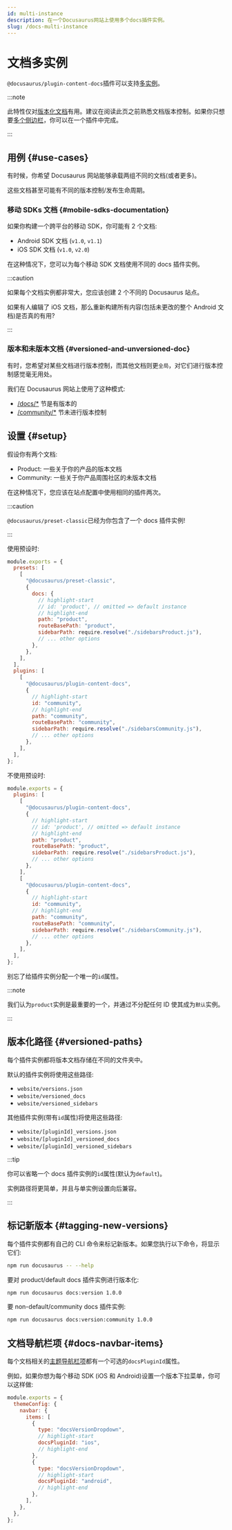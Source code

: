 ```yaml
---
id: multi-instance
description: 在一个Docusaurus网站上使用多个docs插件实例。
slug: /docs-multi-instance
---
```


# 文档多实例

`@docusaurus/plugin-content-docs`插件可以支持[多实例](../../using-plugins.mdx#multi-instance-plugins-and-plugin-ids)。

:::note

此特性仅对[版本化文档](./versioning.mdx)有用。建议在阅读此页之前熟悉文档版本控制。如果你只想要[多个侧边栏](./sidebar/multiple-sidebars.mdx)，你可以在一个插件中完成。

:::

## 用例 {#use-cases}

有时候，你希望 Docusaurus 网站能够承载两组不同的文档(或者更多)。

这些文档甚至可能有不同的版本控制/发布生命周期。

### 移动 SDKs 文档 {#mobile-sdks-documentation}

如果你构建一个跨平台的移动 SDK，你可能有 2 个文档:

- Android SDK 文档 (`v1.0`, `v1.1`)
- iOS SDK 文档 (`v1.0`, `v2.0`)

在这种情况下，您可以为每个移动 SDK 文档使用不同的 docs 插件实例。

:::caution

如果每个文档实例都非常大，您应该创建 2 个不同的 Docusaurus 站点。

如果有人编辑了 iOS 文档，那么重新构建所有内容(包括未更改的整个 Android 文档)是否真的有用?

:::

### 版本和未版本文档 {#versioned-and-unversioned-doc}

有时，您希望对某些文档进行版本控制，而其他文档则更`全局`，对它们进行版本控制感觉毫无用处。

我们在 Docusaurus 网站上使用了这种模式:

- [/docs/\*](/docs) 节是有版本的
- [/community/\*](/community/support) 节未进行版本控制

## 设置 {#setup}

假设你有两个文档:

- Product: 一些关于你的产品的版本文档
- Community: 一些关于你产品周围社区的未版本文档

在这种情况下，您应该在站点配置中使用相同的插件两次。

:::caution

`@docusaurus/preset-classic`已经为你包含了一个 docs 插件实例!

:::

使用预设时:

```js title="docusaurus.config.js"
module.exports = {
  presets: [
    [
      "@docusaurus/preset-classic",
      {
        docs: {
          // highlight-start
          // id: 'product', // omitted => default instance
          // highlight-end
          path: "product",
          routeBasePath: "product",
          sidebarPath: require.resolve("./sidebarsProduct.js"),
          // ... other options
        },
      },
    ],
  ],
  plugins: [
    [
      "@docusaurus/plugin-content-docs",
      {
        // highlight-start
        id: "community",
        // highlight-end
        path: "community",
        routeBasePath: "community",
        sidebarPath: require.resolve("./sidebarsCommunity.js"),
        // ... other options
      },
    ],
  ],
};
```

不使用预设时:

```js title="docusaurus.config.js"
module.exports = {
  plugins: [
    [
      "@docusaurus/plugin-content-docs",
      {
        // highlight-start
        // id: 'product', // omitted => default instance
        // highlight-end
        path: "product",
        routeBasePath: "product",
        sidebarPath: require.resolve("./sidebarsProduct.js"),
        // ... other options
      },
    ],
    [
      "@docusaurus/plugin-content-docs",
      {
        // highlight-start
        id: "community",
        // highlight-end
        path: "community",
        routeBasePath: "community",
        sidebarPath: require.resolve("./sidebarsCommunity.js"),
        // ... other options
      },
    ],
  ],
};
```

别忘了给插件实例分配一个唯一的`id`属性。

:::note

我们认为`product`实例是最重要的一个，并通过不分配任何 ID 使其成为`默认`实例。

:::

## 版本化路径 {#versioned-paths}

每个插件实例都将版本文档存储在不同的文件夹中。

默认的插件实例将使用这些路径:

- `website/versions.json`
- `website/versioned_docs`
- `website/versioned_sidebars`

其他插件实例(带有`id`属性)将使用这些路径:

- `website/[pluginId]_versions.json`
- `website/[pluginId]_versioned_docs`
- `website/[pluginId]_versioned_sidebars`

:::tip

你可以省略一个 docs 插件实例的`id`属性(默认为`default`)。

实例路径将更简单，并且与单实例设置向后兼容。

:::

## 标记新版本 {#tagging-new-versions}

每个插件实例都有自己的 CLI 命令来标记新版本。如果您执行以下命令，将显示它们:

```bash npm2yarn
npm run docusaurus -- --help
```

要对 product/default docs 插件实例进行版本化:

```bash npm2yarn
npm run docusaurus docs:version 1.0.0
```

要 non-default/community docs 插件实例:

```bash npm2yarn
npm run docusaurus docs:version:community 1.0.0
```

## 文档导航栏项 {#docs-navbar-items}

每个文档相关的[主题导航栏项](../../api/themes/theme-configuration.mdx#navbar)都有一个可选的`docsPluginId`属性。

例如，如果你想为每个移动 SDK (iOS 和 Android)设置一个版本下拉菜单，你可以这样做:

```js title="docusaurus.config.js"
module.exports = {
  themeConfig: {
    navbar: {
      items: [
        {
          type: "docsVersionDropdown",
          // highlight-start
          docsPluginId: "ios",
          // highlight-end
        },
        {
          type: "docsVersionDropdown",
          // highlight-start
          docsPluginId: "android",
          // highlight-end
        },
      ],
    },
  },
};
```
